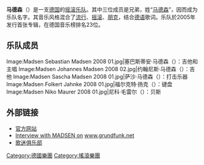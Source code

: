 {{Request translation|de}}
'''马德森'''（{{lang|de|Madsen}}）是一支[[德国|德国]]的[[摇滚乐队|摇滚乐队]]。其中三位成员是兄弟，姓“[[马德森|马德森]]”，因而成为乐队名字。其音乐风格混合了[[流行|流行]]、[[摇滚|摇滚]]、[[朋克|朋克]]，结合[[德语|德语]]歌词。乐队於2005年发行首张专辑，在德国音乐榜排名23位。

==乐队成员==
<gallery perrow="5">
Image:Madsen Sebastian Madsen 2008 01.jpg|塞巴斯蒂安·马德森（{{lang|de|Sebastian Madsen}}）：吉他和主唱
Image:Madsen Johannes Madsen 2008 02.jpg|约翰尼斯·马德森（{{lang|de|Johannes Madsen}}）：吉他
Image:Madsen Sascha Madsen 2008 01.jpg|萨沙·马德森（{{lang|de|Sascha Madsen}}）：打击乐器
Image:Madsen Folkert Jahnke 2008 01.jpg|福尔克特·扬克（{{lang|de|Folkert Jahnke}}）：键盘
Image:Madsen Niko Maurer 2008 01.jpg|尼科·毛雷尔（{{lang|de|Niko Maurer}}）：贝斯
</gallery>

==外部链接==
{{Commons category|Madsen|马德森}}
* [http://www.madsenmusik.de/ 官方网站] {{Wayback|url=http://www.madsenmusik.de/ |date=20170529234052 }} {{de}}
*[https://web.archive.org/web/20091206011053/http://www.grundfunk.net/madsen-und-der-grundfunk-beim-nachtbaden/ Interview with MADSEN on] [https://web.archive.org/web/20081020172245/http://www.grundfunk.net/ www.grundfunk.net] {{de}}
* [http://www.dieperfektion.de/ 歌迷俱乐部] {{Wayback|url=http://www.dieperfektion.de/ |date=20150822225752 }} {{de}}

{{Authority control}}
{{搖滾樂隊小作品}}
{{DEFAULTSORT:Madsen}}
[[Category:德國樂團|Category:德國樂團]]
[[Category:搖滾樂團|Category:搖滾樂團]]